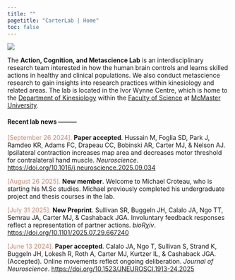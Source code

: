 ```yaml
---
title: ""
pagetitle: "CarterLab | Home"
toc: false
---
```


![](images/iwc-front.jpg)

The **Action, Cognition, and Metascience Lab** is an interdisciplinary research team interested in how the human brain controls and learns skilled actions in healthy and clinical populations. We also conduct metascience research to gain insights into research practices within kinesiology and related areas. The lab is located in the Ivor Wynne Centre, which is home to the [Department of Kinesiology](https://www.science.mcmaster.ca/kinesiology/){target="_blank"} within the [Faculty of Science](https://www.science.mcmaster.ca/){target="_blank"} at [McMaster University](https://www.mcmaster.ca/){target="_blank"}.

#### Recent lab news ---------

<font color="#d08770">[September 26 2024].</font> **Paper accepted**. Hussain M, Foglia SD, Park J, Ramdeo KR, Adams FC, Drapeau CC, Bobinski AR, Carter MJ, & Nelson AJ. Ipsilateral contraction increases map area and decreases motor threshold for contralateral hand muscle. *Neuroscience*. [https://doi.org/10.1016/j.neuroscience.2025.09.034](https://doi.org/10.1016/j.neuroscience.2025.09.034){target="_blank"}

<font color="#d08770">[August 26 2025].</font> **New member**. Welcome to Michael Croteau, who is starting his M.Sc studies. Michael previously completed his undergraduate project and thesis courses in the lab.

<font color="#d08770">[July 31 2025].</font> **New Preprint**. Sullivan SR, Buggeln JH, Calalo JA, Ngo TT, Semrau JA, Carter MJ, & Cashaback JGA. Involuntary feedback responses reflect a representation of partner actions. *bioR$\chi$iv*. [https://doi.org/10.1101/2025.07.29.667240](https://doi.org/10.1101/2025.07.29.667240){target="_blank"}

<font color="#d08770">[June 13 2024].</font> **Paper accepted**. Calalo JA, Ngo T, Sullivan S, Strand K, Buggeln JH, Lokesh R, Roth A, Carter MJ, Kurtzer IL, & Cashaback JGA. (Accepted). Online movements reflect ongoing deliberation. *Journal of Neuroscience*. [https://doi.org/10.1523/JNEUROSCI.1913-24.2025](https://doi.org/10.1523/JNEUROSCI.1913-24.2025){target="_blank"}
